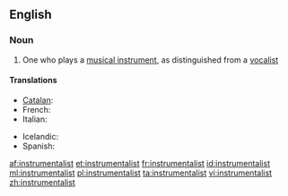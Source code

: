 ==English==

===Noun===
{{en-noun}}

# One who plays a [[musical instrument]], as distinguished from a [[vocalist]]

====Translations====
{{trans-top|one who plays a musical instrument}}
* [[Catalan]]: {{t-|ca|instrumentista|m|f}}
* French: {{t+|fr|instrumentiste|m|f}}
* Italian: {{t-|it|strumentista|m|f}}
{{trans-mid}}
* Icelandic: {{t-|is|hljóðfæraleikari|m}}
* Spanish: {{t-|es|instrumentista|m|f}}
{{trans-bottom}}

[[af:instrumentalist]]
[[et:instrumentalist]]
[[fr:instrumentalist]]
[[id:instrumentalist]]
[[ml:instrumentalist]]
[[pl:instrumentalist]]
[[ta:instrumentalist]]
[[vi:instrumentalist]]
[[zh:instrumentalist]]